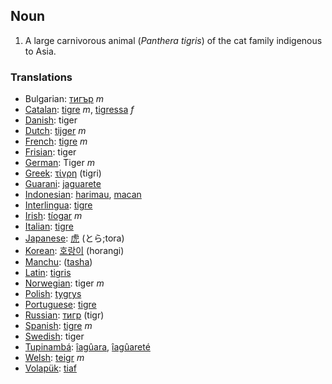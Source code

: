 ==Noun==

#A large carnivorous animal (<I>Panthera tigris</I>) of the cat family indigenous to Asia.

===Translations===
*Bulgarian: [[тигър]] ''m''
*[[Catalan]]: [[tigre]] ''m'', [[tigressa]] ''f''
*[[Danish]]: tiger
*[[Dutch]]: [[tijger]] ''m''
*[[French]]: [[tigre]] ''m''
*[[Frisian]]: tiger
*[[German]]: Tiger ''m''
*[[Greek]]: [[τίγρη]] (tigri)
*[[Guarani]]: [[jaguarete]]
*[[Indonesian]]: [[harimau]], [[macan]]
*[[Interlingua]]: [[tigre]]
*[[Irish]]: [[tíogar]] ''m''
*[[Italian]]: [[tigre]]
*[[Japanese]]: [[虎]] (とら;tora)
*[[Korean]]: [[호랑이]] (horangi)
*[[Manchu]]: ([[tasha]])
*[[Latin]]: [[tigris]]
*[[Norwegian]]: tiger ''m''
*[[Polish]]: [[tygrys]]
*[[Portuguese]]: [[tigre]]
*[[Russian]]: [[тигр]] (tigr)
*[[Spanish]]: [[tigre]] ''m''
*[[Swedish]]: tiger
*[[Tupinambá]]: [[îagûara]], [[îagûareté]]
*[[Welsh]]: [[teigr]] ''m''
*[[Volapük]]: [[tiaf]]